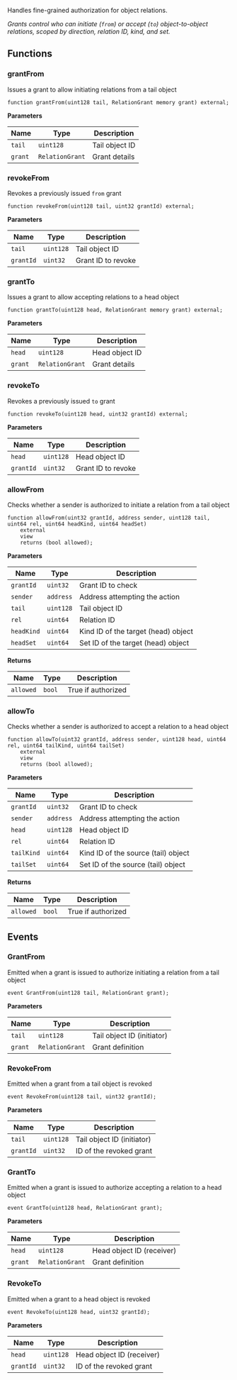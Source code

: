 Handles fine-grained authorization for object relations.

*Grants control who can initiate (`from`) or accept (`to`) object-to-object relations,
scoped by direction, relation ID, kind, and set.*


## Functions
### grantFrom

Issues a grant to allow initiating relations from a tail object


```solidity
function grantFrom(uint128 tail, RelationGrant memory grant) external;
```
**Parameters**

|Name|Type|Description|
|----|----|-----------|
|`tail`|`uint128`|Tail object ID|
|`grant`|`RelationGrant`|Grant details|


### revokeFrom

Revokes a previously issued `from` grant


```solidity
function revokeFrom(uint128 tail, uint32 grantId) external;
```
**Parameters**

|Name|Type|Description|
|----|----|-----------|
|`tail`|`uint128`|Tail object ID|
|`grantId`|`uint32`|Grant ID to revoke|


### grantTo

Issues a grant to allow accepting relations to a head object


```solidity
function grantTo(uint128 head, RelationGrant memory grant) external;
```
**Parameters**

|Name|Type|Description|
|----|----|-----------|
|`head`|`uint128`|Head object ID|
|`grant`|`RelationGrant`|Grant details|


### revokeTo

Revokes a previously issued `to` grant


```solidity
function revokeTo(uint128 head, uint32 grantId) external;
```
**Parameters**

|Name|Type|Description|
|----|----|-----------|
|`head`|`uint128`|Head object ID|
|`grantId`|`uint32`|Grant ID to revoke|


### allowFrom

Checks whether a sender is authorized to initiate a relation from a tail object


```solidity
function allowFrom(uint32 grantId, address sender, uint128 tail, uint64 rel, uint64 headKind, uint64 headSet)
    external
    view
    returns (bool allowed);
```
**Parameters**

|Name|Type|Description|
|----|----|-----------|
|`grantId`|`uint32`|Grant ID to check|
|`sender`|`address`|Address attempting the action|
|`tail`|`uint128`|Tail object ID|
|`rel`|`uint64`|Relation ID|
|`headKind`|`uint64`|Kind ID of the target (head) object|
|`headSet`|`uint64`|Set ID of the target (head) object|

**Returns**

|Name|Type|Description|
|----|----|-----------|
|`allowed`|`bool`|True if authorized|


### allowTo

Checks whether a sender is authorized to accept a relation to a head object


```solidity
function allowTo(uint32 grantId, address sender, uint128 head, uint64 rel, uint64 tailKind, uint64 tailSet)
    external
    view
    returns (bool allowed);
```
**Parameters**

|Name|Type|Description|
|----|----|-----------|
|`grantId`|`uint32`|Grant ID to check|
|`sender`|`address`|Address attempting the action|
|`head`|`uint128`|Head object ID|
|`rel`|`uint64`|Relation ID|
|`tailKind`|`uint64`|Kind ID of the source (tail) object|
|`tailSet`|`uint64`|Set ID of the source (tail) object|

**Returns**

|Name|Type|Description|
|----|----|-----------|
|`allowed`|`bool`|True if authorized|


## Events
### GrantFrom
Emitted when a grant is issued to authorize initiating a relation from a tail object


```solidity
event GrantFrom(uint128 tail, RelationGrant grant);
```

**Parameters**

|Name|Type|Description|
|----|----|-----------|
|`tail`|`uint128`|Tail object ID (initiator)|
|`grant`|`RelationGrant`|Grant definition|

### RevokeFrom
Emitted when a grant from a tail object is revoked


```solidity
event RevokeFrom(uint128 tail, uint32 grantId);
```

**Parameters**

|Name|Type|Description|
|----|----|-----------|
|`tail`|`uint128`|Tail object ID (initiator)|
|`grantId`|`uint32`|ID of the revoked grant|

### GrantTo
Emitted when a grant is issued to authorize accepting a relation to a head object


```solidity
event GrantTo(uint128 head, RelationGrant grant);
```

**Parameters**

|Name|Type|Description|
|----|----|-----------|
|`head`|`uint128`|Head object ID (receiver)|
|`grant`|`RelationGrant`|Grant definition|

### RevokeTo
Emitted when a grant to a head object is revoked


```solidity
event RevokeTo(uint128 head, uint32 grantId);
```

**Parameters**

|Name|Type|Description|
|----|----|-----------|
|`head`|`uint128`|Head object ID (receiver)|
|`grantId`|`uint32`|ID of the revoked grant|

